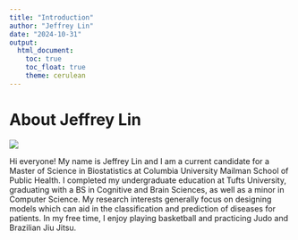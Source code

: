 ```yaml
---
title: "Introduction"
author: "Jeffrey Lin"
date: "2024-10-31"
output: 
  html_document:
    toc: true
    toc_float: true
    theme: cerulean
---
```


# About Jeffrey Lin

![](Images/Profile_Pic.jpg)

Hi everyone! My name is Jeffrey Lin and I am a current candidate for a Master 
of Science in Biostatistics at Columbia University Mailman School of Public 
Health. I completed my undergraduate education at Tufts University, graduating 
with a BS in Cognitive and Brain Sciences, as well as a minor in Computer 
Science. My research interests generally focus on designing models which 
can aid in the classification and prediction of diseases for patients. In 
my free time, I enjoy playing basketball and practicing Judo and Brazilian 
Jiu Jitsu. 


